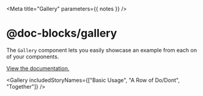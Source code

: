 

<Meta title="Gallery" parameters={{ notes }} />

# @doc-blocks/gallery

The `Gallery` component lets you easily showcase an example from each on of your components.

[View the documentation.](https://github.com/intuit/doc-blocks/blob/master/components/Gallery/README.md)

<Gallery includedStoryNames={["Basic Usage", "A Row of Do/Dont", "Together"]} />

